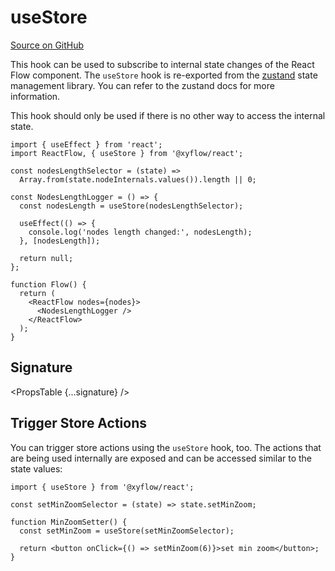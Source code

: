 
# useStore

[Source on GitHub](https://github.com/wbkd/react-flow/blob/f919cb152dd5a92ec3b4d7e4568ffe099bc2af39/packages/react/src/hooks/useStore.ts#L13)

This hook can be used to subscribe to internal state changes of the React Flow component. The `useStore` hook is re-exported from the [zustand](https://github.com/pmndrs/zustand) state management library. You can refer to the zustand docs for more information.

<Callout type="info">
  This hook should only be used if there is no other way to access the internal
  state.
</Callout>

```tsx
import { useEffect } from 'react';
import ReactFlow, { useStore } from '@xyflow/react';

const nodesLengthSelector = (state) =>
  Array.from(state.nodeInternals.values()).length || 0;

const NodesLengthLogger = () => {
  const nodesLength = useStore(nodesLengthSelector);

  useEffect(() => {
    console.log('nodes length changed:', nodesLength);
  }, [nodesLength]);

  return null;
};

function Flow() {
  return (
    <ReactFlow nodes={nodes}>
      <NodesLengthLogger />
    </ReactFlow>
  );
}
```

## Signature

<PropsTable {...signature} />

## Trigger Store Actions

You can trigger store actions using the `useStore` hook, too. The actions that are being used internally are exposed and can be accessed similar to the state values:

```tsx
import { useStore } from '@xyflow/react';

const setMinZoomSelector = (state) => state.setMinZoom;

function MinZoomSetter() {
  const setMinZoom = useStore(setMinZoomSelector);

  return <button onClick={() => setMinZoom(6)}>set min zoom</button>;
}
```
